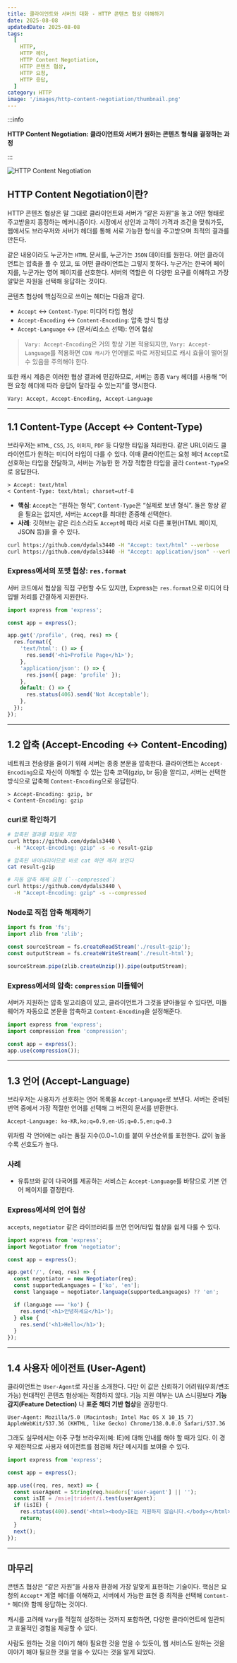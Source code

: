 ```yaml
---
title: 클라이언트와 서버의 대화 - HTTP 콘텐츠 협상 이해하기
date: 2025-08-08
updatedDate: 2025-08-08
tags:
  [
    HTTP,
    HTTP 헤더,
    HTTP Content Negotiation,
    HTTP 콘텐츠 협상,
    HTTP 요청,
    HTTP 응답,
  ]
category: HTTP
image: '/images/http-content-negotiation/thumbnail.png'
---
```



:::info

**HTTP Content Negotiation: 클라이언트와 서버가 원하는 콘텐츠 형식을 결정하는 과정**

:::

![HTTP Content Negotiation](/images/http-content-negotiation/thumbnail.png)

## HTTP Content Negotiation이란?

HTTP 콘텐츠 협상은 말 그대로 클라이언트와 서버가 “같은 자원”을 놓고 어떤 형태로 주고받을지 흥정하는 메커니즘이다. 시장에서 상인과 고객이 가격과 조건을 맞춰가듯, 웹에서도 브라우저와 서버가 헤더를 통해 서로 가능한 형식을 주고받으며 최적의 결과를 만든다.

같은 내용이라도 누군가는 `HTML` 문서를, 누군가는 `JSON` 데이터를 원한다. 어떤 클라이언트는 압축을 풀 수 있고, 또 어떤 클라이언트는 그렇지 못하다. 누군가는 한국어 페이지를, 누군가는 영어 페이지를 선호한다. 서버의 역할은 이 다양한 요구를 이해하고 가장 알맞은 자원을 선택해 응답하는 것이다.

콘텐츠 협상에 핵심적으로 쓰이는 헤더는 다음과 같다.

- `Accept` ↔ `Content-Type`: 미디어 타입 협상
- `Accept-Encoding` ↔ `Content-Encoding`: 압축 방식 협상
- `Accept-Language` ↔ (문서/리소스 선택): 언어 협상

> `Vary: Accept-Encoding`은 거의 항상 기본 적용되지만, `Vary: Accept-Language`를 적용하면 `CDN 캐시`가 언어별로 따로 저장되므로 캐시 효율이 떨어질 수 있음을 주의해야 한다.

또한 캐시 계층은 이러한 협상 결과에 민감하므로, 서버는 종종 `Vary` 헤더를 사용해 “어떤 요청 헤더에 따라 응답이 달라질 수 있는지”를 명시한다.

```http
Vary: Accept, Accept-Encoding, Accept-Language
```

---

## 1.1 Content-Type (Accept ↔ Content-Type)

브라우저는 `HTML`, `CSS`, `JS`, `이미지`, `PDF` 등 다양한 타입을 처리한다. 같은 URL이라도 클라이언트가 원하는 미디어 타입이 다를 수 있다. 이때 클라이언트는 요청 헤더 `Accept`로 선호하는 타입을 전달하고, 서버는 가능한 한 가장 적합한 타입을 골라 `Content-Type`으로 응답한다.

```http
> Accept: text/html
< Content-Type: text/html; charset=utf-8
```

- **핵심**: `Accept`는 “원하는 형식”, `Content-Type`은 “실제로 보낸 형식”. 둘은 항상 같을 필요는 없지만, 서버는 `Accept`를 최대한 존중해 선택한다.
- **사례**: 깃허브는 같은 리소스라도 `Accept`에 따라 서로 다른 표현(HTML 페이지, JSON 등)을 줄 수 있다.

```bash
curl https://github.com/dydals3440 -H "Accept: text/html" --verbose
curl https://github.com/dydals3440 -H "Accept: application/json" --verbose
```

### Express에서의 포맷 협상: `res.format`

서버 코드에서 협상을 직접 구현할 수도 있지만, Express는 `res.format`으로 미디어 타입별 처리를 간결하게 지원한다.

```ts
import express from 'express';

const app = express();

app.get('/profile', (req, res) => {
  res.format({
    'text/html': () => {
      res.send('<h1>Profile Page</h1>');
    },
    'application/json': () => {
      res.json({ page: 'profile' });
    },
    default: () => {
      res.status(406).send('Not Acceptable');
    },
  });
});
```

---

## 1.2 압축 (Accept-Encoding ↔ Content-Encoding)

네트워크 전송량을 줄이기 위해 서버는 종종 본문을 압축한다. 클라이언트는 `Accept-Encoding`으로 자신이 이해할 수 있는 압축 코덱(gzip, br 등)을 알리고, 서버는 선택한 방식으로 압축해 `Content-Encoding`으로 응답한다.

```http
> Accept-Encoding: gzip, br
< Content-Encoding: gzip
```

### curl로 확인하기

```bash
# 압축된 결과를 파일로 저장
curl https://github.com/dydals3440 \
  -H "Accept-Encoding: gzip" -s -o result-gzip

# 압축된 바이너리이므로 바로 cat 하면 깨져 보인다
cat result-gzip

# 자동 압축 해제 요청 (`--compressed`)
curl https://github.com/dydals3440 \
  -H "Accept-Encoding: gzip" -s --compressed
```

### Node로 직접 압축 해제하기

```ts
import fs from 'fs';
import zlib from 'zlib';

const sourceStream = fs.createReadStream('./result-gzip');
const outputStream = fs.createWriteStream('./result-html');

sourceStream.pipe(zlib.createUnzip()).pipe(outputStream);
```

### Express에서의 압축: `compression` 미들웨어

서버가 지원하는 압축 알고리즘이 있고, 클라이언트가 그것을 받아들일 수 있다면, 미들웨어가 자동으로 본문을 압축하고 `Content-Encoding`을 설정해준다.

```ts
import express from 'express';
import compression from 'compression';

const app = express();
app.use(compression());
```

---

## 1.3 언어 (Accept-Language)

브라우저는 사용자가 선호하는 언어 목록을 `Accept-Language`로 보낸다. 서버는 준비된 번역 중에서 가장 적절한 언어를 선택해 그 버전의 문서를 반환한다.

```http
Accept-Language: ko-KR,ko;q=0.9,en-US;q=0.5,en;q=0.3
```

위처럼 각 언어에는 `q`라는 품질 지수(0.0~1.0)를 붙여 우선순위를 표현한다. 값이 높을수록 선호도가 높다.

### 사례

- 유튜브와 같이 다국어를 제공하는 서비스는 `Accept-Language`를 바탕으로 기본 언어 페이지를 결정한다.

### Express에서의 언어 협상

`accepts`, `negotiator` 같은 라이브러리를 쓰면 언어/타입 협상을 쉽게 다룰 수 있다.

```ts
import express from 'express';
import Negotiator from 'negotiator';

const app = express();

app.get('/', (req, res) => {
  const negotiator = new Negotiator(req);
  const supportedLanguages = ['ko', 'en'];
  const language = negotiator.language(supportedLanguages) ?? 'en';

  if (language === 'ko') {
    res.send('<h1>안녕하세요</h1>');
  } else {
    res.send('<h1>Hello</h1>');
  }
});
```

---

## 1.4 사용자 에이전트 (User-Agent)

클라이언트는 `User-Agent`로 자신을 소개한다. 다만 이 값은 신뢰하기 어려워(우회/변조 가능) 현대적인 콘텐츠 협상에는 적합하지 않다. 기능 지원 여부는 UA 스니핑보다 **기능 감지(Feature Detection)** 나 **표준 헤더 기반 협상**을 권장한다.

```http
User-Agent: Mozilla/5.0 (Macintosh; Intel Mac OS X 10_15_7) AppleWebKit/537.36 (KHTML, like Gecko) Chrome/138.0.0.0 Safari/537.36
```

그래도 실무에서는 아주 구형 브라우저(예: IE)에 대해 안내를 해야 할 때가 있다. 이 경우 제한적으로 사용자 에이전트를 점검해 차단 메시지를 보여줄 수 있다.

```ts
import express from 'express';

const app = express();

app.use((req, res, next) => {
  const userAgent = String(req.headers['user-agent'] || '');
  const isIE = /msie|trident/i.test(userAgent);
  if (isIE) {
    res.status(400).send('<html><body>IE는 지원하지 않습니다.</body></html>');
    return;
  }
  next();
});
```

---

## 마무리

콘텐츠 협상은 “같은 자원”을 사용자 환경에 가장 알맞게 표현하는 기술이다. 핵심은 요청의 `Accept*` 계열 헤더를 이해하고, 서버에서 가능한 표현 중 최적을 선택해 `Content-*` 헤더와 함께 응답하는 것이다.

캐시를 고려해 `Vary`를 적절히 설정하는 것까지 포함하면, 다양한 클라이언트에 일관되고 효율적인 경험을 제공할 수 있다.

사람도 원하는 것을 이야기 해야 필요한 것을 얻을 수 있듯이, 웹 서비스도 원하는 것을 이야기 해야 필요한 것을 얻을 수 있다는 것을 알게 되었다.
